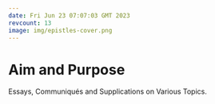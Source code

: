 ```yaml
---
date: Fri Jun 23 07:07:03 GMT 2023
revcount: 13
image: img/epistles-cover.png
---
```

\setcounter{page}{1}
\pagenumbering{arabic}

# Aim and Purpose

Essays, Communiqués and Supplications on Various Topics.
